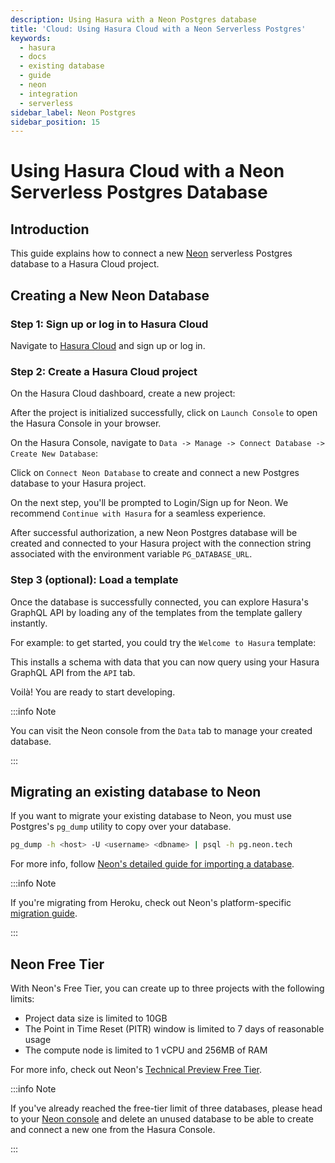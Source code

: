 ```yaml
---
description: Using Hasura with a Neon Postgres database
title: 'Cloud: Using Hasura Cloud with a Neon Serverless Postgres'
keywords:
  - hasura
  - docs
  - existing database
  - guide
  - neon
  - integration
  - serverless
sidebar_label: Neon Postgres
sidebar_position: 15
---
```



# Using Hasura Cloud with a Neon Serverless Postgres Database

## Introduction

This guide explains how to connect a new [Neon](https://neon.tech/) serverless Postgres database to a Hasura Cloud
project.

## Creating a New Neon Database

### Step 1: Sign up or log in to Hasura Cloud

Navigate to [Hasura Cloud](https://cloud.hasura.io/signup/?pg=docs&plcmt=body&cta=navigate-to-hasura-cloud&tech=default)
and sign up or log in.

### Step 2: Create a Hasura Cloud project

On the Hasura Cloud dashboard, create a new project:

<Thumbnail src='/img/cloud-dbs/create-hasura-cloud-project.png' alt='Create Hasura Cloud project' />

After the project is initialized successfully, click on `Launch Console` to open the Hasura Console in your browser.

On the Hasura Console, navigate to `Data -> Manage -> Connect Database -> Create New Database`:

Click on `Connect Neon Database` to create and connect a new Postgres database to your Hasura project.

<Thumbnail src='/img/cloud-dbs/neon/connect_neon_database.png' alt='Connect Neon database' widht='700px' />

On the next step, you'll be prompted to Login/Sign up for Neon. We recommend `Continue with Hasura` for a seamless
experience.

<Thumbnail src='/img/cloud-dbs/neon/neon_authentication.png' alt='Neon Authentication' widht='700px' />

After successful authorization, a new Neon Postgres database will be created and connected to your Hasura project with
the connection string associated with the environment variable `PG_DATABASE_URL`.

### Step 3 (optional): Load a template

Once the database is successfully connected, you can explore Hasura's GraphQL API by loading any of the templates from
the template gallery instantly.

For example: to get started, you could try the `Welcome to Hasura` template:

<Thumbnail src='/img/cloud-dbs/neon/hasura_hello_world_template.png' alt='Hello World Template' widht='700px' />

This installs a schema with data that you can now query using your Hasura GraphQL API from the `API` tab.

Voilà! You are ready to start developing.

<Thumbnail src='/img/cloud-dbs/hasura-console.png' alt='Hasura Console' />

:::info Note

You can visit the Neon console from the `Data` tab to manage your created database.

<Thumbnail src='/img/cloud-dbs/neon/neon_console_link_page.png' alt='Neon Console Link' widht='700px' />

:::

## Migrating an existing database to Neon

If you want to migrate your existing database to Neon, you must use Postgres's `pg_dump` utility to copy over your
database.

```bash
pg_dump -h <host> -U <username> <dbname> | psql -h pg.neon.tech
```

For more info, follow
[Neon's detailed guide for importing a database](https://neon.tech/docs/how-to-guides/import-an-existing-database/).

:::info Note

If you're migrating from Heroku, check out Neon's platform-specific
[migration guide](https://neon.tech/docs/how-to-guides/hasura-heroku-migration/).

:::

## Neon Free Tier

With Neon's Free Tier, you can create up to three projects with the following limits:

- Project data size is limited to 10GB
- The Point in Time Reset (PITR) window is limited to 7 days of reasonable usage
- The compute node is limited to 1 vCPU and 256MB of RAM

For more info, check out Neon's
[Technical Preview Free Tier](https://neon.tech/docs/reference/technical-preview-free-tier/).

:::info Note

If you've already reached the free-tier limit of three databases, please head to your
[Neon console](https://console.neon.tech/) and delete an unused database to be able to create and connect a new one from
the Hasura Console.

<Thumbnail src='/img/cloud-dbs/neon/free_tier_exceeded_neon.png' alt='Neon Free Tier Warning' widht='700px' />

:::
